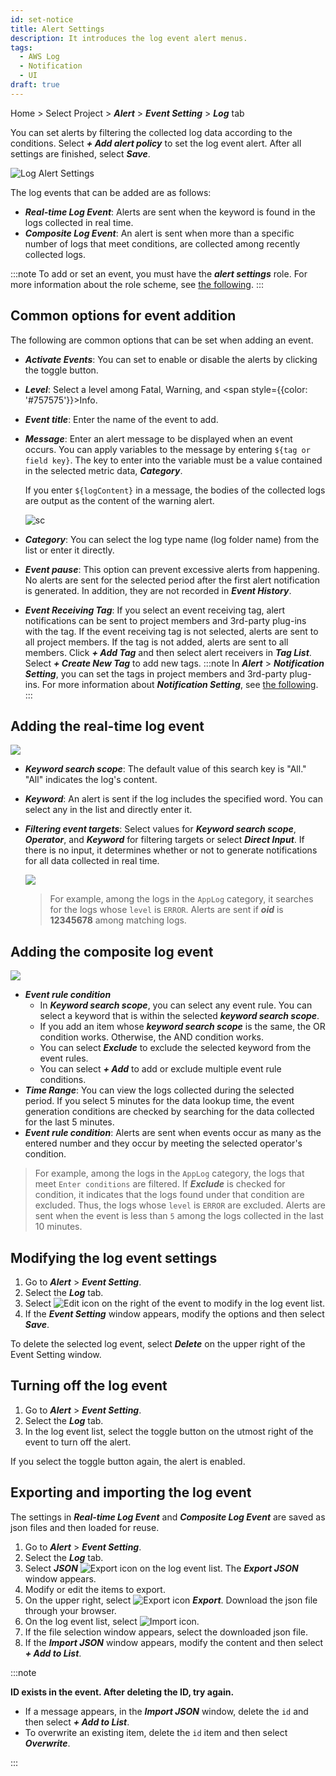 ```yaml
---
id: set-notice
title: Alert Settings
description: It introduces the log event alert menus.
tags:
  - AWS Log
  - Notification
  - UI
draft: true
---
```


Home > Select Project > **_Alert_** > **_Event Setting_** > **_Log_** tab

You can set alerts by filtering the collected log data according to the conditions. Select **_+ Add alert policy_** to set the log event alert. After all settings are finished, select **_Save_**.

![Log Alert Settings](/img/aws-log-p/log-alert-event-setting.png)

The log events that can be added are as follows:

-   **_Real-time Log Event_**: Alerts are sent when the keyword is found in the logs collected in real time.
-   **_Composite Log Event_**: An alert is sent when more than a specific number of logs that meet conditions, are collected among recently collected logs.

:::note
To add or set an event, you must have the **_alert settings_** role. For more information about the role scheme, see [the following](../project/project-structure#project-group-role-reorganize).
:::

## Common options for event addition

The following are common options that can be set when adding an event.

-   **_Activate Events_**: You can set to enable or disable the alerts by clicking the toggle button.
-   **_Level_**: Select a level among <span class='vslow'>Fatal</span>, <span class='slow'>Warning</span>, and <span style={{color: '#757575'}}>Info</span>.
-   **_Event title_**: Enter the name of the event to add.
-   **_Message_**: Enter an alert message to be displayed when an event occurs. You can apply variables to the message by entering `${tag or field key}`. The key to enter into the variable must be a value contained in the selected metric data, **_Category_**.

      If you enter `${logContent}` in a message, the bodies of the collected logs are output as the content of the warning alert.

      ![sc](/img/log-alert-event-setting2.png)
-   **_Category_**: You can select the log type name (log folder name) from the list or enter it directly.
-   **_Event pause_**: This option can prevent excessive alerts from happening. No alerts are sent for the selected period after the first alert notification is generated. In addition, they are not recorded in **_Event History_**.
-   **_Event Receiving Tag_**: If you select an event receiving tag, alert notifications can be sent to project members and 3rd-party plug-ins with the tag. If the event receiving tag is not selected, alerts are sent to all project members. 
       If the tag is not added, alerts are sent to all members. Click **_+ Add Tag_** and then select alert receivers in **_Tag List_**. Select **_+ Create New Tag_** to add new tags.
    :::note
    In **_Alert_** > **_Notification Setting_**, you can set the tags in project members and 3rd-party plug-ins. For more information about **_Notification Setting_**, see [the following](set-receive-event).
    :::

## Adding the real-time log event

![](/img/log-alert-event-add.png)

-   **_Keyword search scope_**: The default value of this search key is "All." "All" indicates the log's content.
-   **_Keyword_**: An alert is sent if the log includes the specified word. You can select any in the list and directly enter it.
-   **_Filtering event targets_**: Select values for **_Keyword search scope_**, **_Operator_**, and **_Keyword_** for filtering targets or select **_Direct Input_**. If there is no input, it determines whether or not to generate notifications for all data collected in real time.

      ![](/img/log-alert-event-filter.png)  

    > For example, among the logs in the `AppLog` category, it searches for the logs whose `level` is `ERROR`. Alerts are sent if **_oid_** is **12345678** among matching logs.

## Adding the composite log event

![](/img/log-alert-event-add2.png)

-   **_Event rule condition_**
    -   In **_Keyword search scope_**, you can select any event rule. You can select a keyword that is within the selected **_keyword search scope_**.
    -   If you add an item whose **_keyword search scope_** is the same, the OR condition works. Otherwise, the AND condition works.
    -   You can select **_Exclude_** to exclude the selected keyword from the event rules.
    -   You can select **_+ Add_** to add or exclude multiple event rule conditions.  
-   **_Time Range_**: You can view the logs collected during the selected period. If you select 5 minutes for the data lookup time, the event generation conditions are checked by searching for the data collected for the last 5 minutes.  
-   **_Event rule condition_**: Alerts are sent when events occur as many as the entered number and they occur by meeting the selected operator's condition.

> For example, among the logs in the `AppLog` category, the logs that meet `Enter conditions` are filtered. If **_Exclude_** is checked for condition, it indicates that the logs found under that condition are excluded. Thus, the logs whose `level` is `ERROR` are excluded. Alerts are sent when the event is less than `5` among the logs collected in the last 10 minutes.

## Modifying the log event settings

1.  Go to **_Alert_** > **_Event Setting_**.
2.  Select the **_Log_** tab.
3.  Select ![Edit icon](/img/ico-edit.svg) on the right of the event to modify in the log event list.
4.  If the **_Event Setting_** window appears, modify the options and then select **_Save_**.

To delete the selected log event, select **_Delete_** on the upper right of the Event Setting window.

## Turning off the log event

1.  Go to **_Alert_** > **_Event Setting_**.
2.  Select the **_Log_** tab.
3.  In the log event list, select the toggle button on the utmost right of the event to turn off the alert.

If you select the toggle button again, the alert is enabled.

## Exporting and importing the log event

The settings in **_Real-time Log Event_** and **_Composite Log Event_** are saved as json files and then loaded for reuse.

1.  Go to **_Alert_** > **_Event Setting_**.
2.  Select the **_Log_** tab.
3.  Select **_JSON_** ![Export icon](/img/ico-export.svg) on the log event list. The **_Export JSON_** window appears.
4.  Modify or edit the items to export.
5.  On the upper right, select ![Export icon](/img/ico-export.svg) **_Export_**. Download the json file through your browser.
6.  On the log event list, select ![Import icon](/img/ico-import.svg).
7.  If the file selection window appears, select the downloaded json file.
8.  If the **_Import JSON_** window appears, modify the content and then select **_+ Add to List_**.

:::note 

**ID exists in the event. After deleting the ID, try again.**

-   If a message appears, in the **_Import JSON_** window, delete the `id` and then select **_+ Add to List_**.
-   To overwrite an existing item, delete the `id` item and then select **_Overwrite_**.

:::
